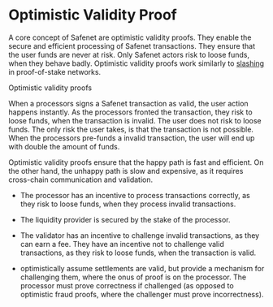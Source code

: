 # Optimistic Validity Proof

A core concept of Safenet are optimistic validity proofs.
They enable the secure and efficient processing of Safenet transactions.
They ensure that the user funds are never at risk.
Only Safenet actors risk to loose funds, when they behave badly. 
Optimistic validity proofs work similarly to [slashing](https://ethereum.org/en/developers/docs/consensus-mechanisms/pos/rewards-and-penalties/#slashing) in proof-of-stake networks.

Optimistic validity proofs 

When a processors signs a Safenet transaction as valid, the user action happens instantly.
As the processors fronted the transaction, they risk to loose funds, when the transaction is invalid. 
The user does not risk to loose funds. 
The only risk the user takes, is that the transaction is not possible. When the processors pre-funds a invalid transaction, the user will end up with double the amount of funds.


Optimistic validity proofs ensure that the happy path is fast and efficient. On the other hand, the unhappy path is slow and expensive, as it requires cross-chain communication and validation.

* The processor has an incentive to process transactions correctly, as they risk to loose funds, when they process invalid transactions. 
* The liquidity provider is secured by the stake of the processor.
* The validator has an incentive to challenge invalid transactions, as they can earn a fee. They have an incentive not to challenge valid transactions, as they risk to loose funds, when the transaction is valid.

* optimistically assume settlements are valid, but provide a mechanism for challenging them, where the onus of proof is on the processor. 
The processor must prove correctness if challenged (as opposed to optimistic fraud proofs, where the challenger must prove incorrectness).